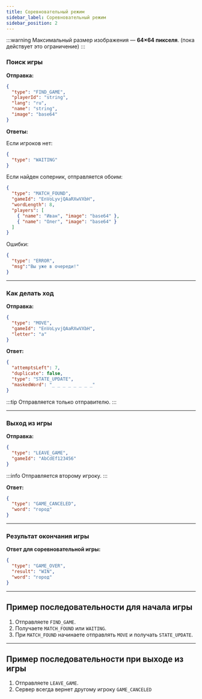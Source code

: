 ```yaml
---
title: Соревновательный режим
sidebar_label: Соревновательный режим
sidebar_position: 2
---
```


:::warning
Максимальный размер изображения — **64×64 пикселя**.
(пока действует это ограничение)
:::

### Поиск игры

**Отправка:**
```json
{
  "type": "FIND_GAME",
  "playerId": "string",
  "lang": "ru",
  "name": "string",
  "image": "base64"
}
```

**Ответы:**

Если игроков нет:
```json
{
  "type": "WAITING"
}
```

Если найден соперник, отправляется обоим:
```json
{
  "type": "MATCH_FOUND",
  "gameId": "EnVoLyvjQAaRXwVXbH",
  "wordLength": 8,
  "players": [
    { "name": "Иван", "image": "base64" },
    { "name": "Олег", "image": "base64" }
  ]
}
```

Ошибки:
```json
{
  "type": "ERROR",
  "msg":"Вы уже в очереди!"
}
```
---

### Как делать ход

**Отправка:**
```json
{
  "type": "MOVE",
  "gameId": "EnVoLyvjQAaRXwVXbH",
  "letter": "а"
}
```

**Ответ:**
```json
{
  "attemptsLeft": 7,
  "duplicate": false,
  "type": "STATE_UPDATE",
  "maskedWord": "_ _ _ _ _ _ _ _"
}
```

:::tip
Отправляется только отправителю.
:::

---

### Выход из игры

**Отправка:**
```json
{
  "type": "LEAVE_GAME",
  "gameId": "AbCdEf123456"
}
```

:::info
Отправляется второму игроку.
:::

**Ответ:**
```json
{
  "type": "GAME_CANCELED",
  "word": "город"
}
```

---

### Результат окончания игры

**Ответ для соревновательной игры:**
```json
{
  "type": "GAME_OVER",
  "result": "WIN",
  "word": "город"
}
```

---

## Пример последовательности для начала игры

1. Отправляете `FIND_GAME`.
2. Получаете `MATCH_FOUND` или `WAITING`.
3. При `MATCH_FOUND` начинаете отправлять `MOVE` и получать `STATE_UPDATE`.

---

## Пример последовательности при выходе из игры

1. Отправляете `LEAVE_GAME`.
2. Сервер всегда вернет другому игроку `GAME_CANCELED`
